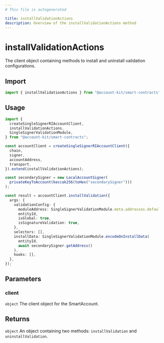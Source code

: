 ```yaml
---
# This file is autogenerated

title: installValidationActions
description: Overview of the installValidationActions method
---
```


# installValidationActions

The client object containing methods to install and uninstall validation configurations.

## Import

```ts
import { installValidationActions } from "@account-kit/smart-contracts";
```

## Usage

```ts
import {
  createSingleSignerRIAccountClient,
  installValidationActions,
  SingleSignerValidationModule,
} from "@account-kit/smart-contracts";

const accountClient = createSingleSignerRIAccountClient({
  chain,
  signer,
  accountAddress,
  transport,
}).extend(installValidationActions);

const secondarySigner = new LocalAccountSigner(
  privateKeyToAccount(keccak256(toHex("secondarySigner")))
);

const result = accountClient.installValidation({
  args: {
    validationConfig: {
      moduleAddress: SingleSignerValidationModule.meta.addresses.default,
      entityId,
      isGlobal: true,
      isSignatureValidation: true,
    },
    selectors: [],
    installData: SingleSignerValidationModule.encodeOnInstallData(
      entityId,
      await secondarySigner.getAddress()
    ),
    hooks: [],
  },
});
```

## Parameters

### client

`object`
The client object for the SmartAccount.

## Returns

`object`
An object containing two methods: `installValidation` and `uninstallValidation`.
